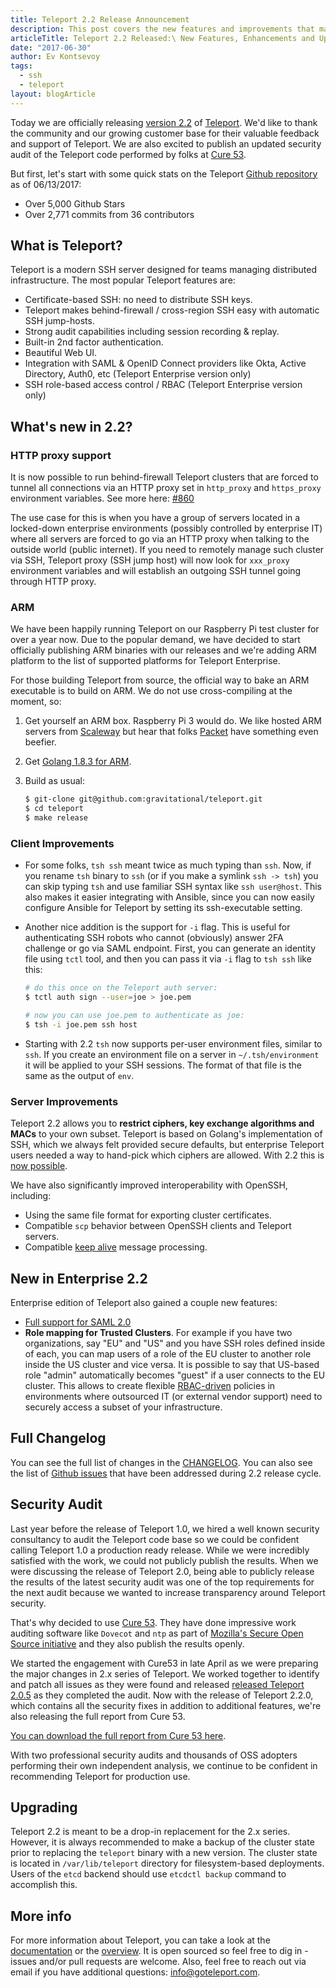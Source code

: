 ```yaml
---
title: Teleport 2.2 Release Announcement
description: This post covers the new features and improvements that made it into 2.2 release.
articleTitle: Teleport 2.2 Released:\ New Features, Enhancements and Updated Security Audit Report Published.
date: "2017-06-30"
author: Ev Kontsevoy
tags:
  - ssh
  - teleport
layout: blogArticle
---
```



Today we are officially releasing [version
2.2](https://github.com/gravitational/teleport/releases) of [Teleport](https://goteleport.com/). We'd
like to thank the community and our growing customer base for their valuable
feedback and support of Teleport. We are also excited to publish an updated security
audit of the Teleport code performed by folks at [Cure 53](https://cure53.de/).

But first, let's start with some quick stats on the Teleport [Github repository](https://github.com/gravitational/teleport)
as of 06/13/2017:

- Over 5,000 Github Stars
- Over 2,771 commits from 36 contributors

## What is Teleport?

Teleport is a modern SSH server designed for teams managing distributed
infrastructure. The most popular Teleport features are:

- Certificate-based SSH: no need to distribute SSH keys.
- Teleport makes behind-firewall / cross-region SSH easy with automatic SSH jump-hosts.
- Strong audit capabilities including session recording & replay.
- Built-in 2nd factor authentication.
- Beautiful Web UI.
- Integration with SAML & OpenID Connect providers like Okta, Active Directory, Auth0, etc (Teleport Enterprise version only)
- SSH role-based access control / RBAC (Teleport Enterprise version only)

## What's new in 2.2?

### HTTP proxy support

It is now possible to run behind-firewall Teleport clusters that are forced to
tunnel all connections via an HTTP proxy set in `http_proxy` and `https_proxy`
environment variables. See more here: [#860](https://github.com/gravitational/teleport/issues/860)

The use case for this is when you have a group of servers located in a
locked-down enterprise environments (possibly controlled by enterprise IT)
where all servers are forced to go via an HTTP proxy when talking to the
outside world (public internet). If you need to remotely manage such cluster via SSH,
Teleport proxy (SSH jump host) will now look for `xxx_proxy` environment
variables and will establish an outgoing SSH tunnel going through HTTP proxy.

### ARM

We have been happily running Teleport on our Raspberry Pi test cluster for over
a year now. Due to the popular demand, we have decided to start officially
publishing ARM binaries with our releases and we're adding ARM platform to the
list of supported platforms for Teleport Enterprise.

For those building Teleport from source, the official way to bake an ARM
executable is to build on ARM. We do not use cross-compiling at the moment, so:

1. Get yourself an ARM box. Raspberry Pi 3 would do. We like hosted ARM servers
   from [Scaleway](https://www.scaleway.com/en/) but hear
   that folks [Packet](https://metal.equinix.com/) have
   something even beefier.
2. Get [Golang 1.8.3 for ARM](https://storage.googleapis.com/golang/go1.8.3.linux-armv6l.tar.gz).
3. Build as usual:

   ```bash
   $ git-clone git@github.com:gravitational/teleport.git
   $ cd teleport
   $ make release
   ```

### Client Improvements

- For some folks, `tsh ssh` meant twice as much typing than `ssh`. Now, if you
  rename `tsh` binary to `ssh` (or if you make a symlink `ssh -> tsh`) you can
  skip typing `tsh` and use familiar SSH syntax like `ssh user@host`. This also
  makes it easier integrating with Ansible, since you can now easily configure
  Ansible for Teleport by setting its ssh-executable setting.

- Another nice addition is the support for `-i` flag. This is useful for
  authenticating SSH robots who cannot (obviously) answer 2FA challenge or go
  via SAML endpoint. First, you can generate an identity file using `tctl`
  tool, and then you can pass it via `-i` flag to `tsh ssh` like this:

  ```bash
  # do this once on the Teleport auth server:
  $ tctl auth sign --user=joe > joe.pem

  # now you can use joe.pem to authenticate as joe:
  $ tsh -i joe.pem ssh host
  ```

- Starting with 2.2 `tsh` now supports per-user environment files, similar to
  `ssh`. If you create an environment file on a server in `~/.tsh/environment`
  it will be applied to your SSH sessions. The format of that file is the same
  as the output of `env`.

### Server Improvements

Teleport 2.2 allows you to **restrict ciphers, key exchange algorithms and MACs**
to your own subset. Teleport is based on Golang's implementation of SSH,
which we always felt provided secure defaults, but enterprise Teleport users
needed a way to hand-pick which ciphers are allowed.
With 2.2 this is [now possible](https://github.com/gravitational/teleport/issues/1062).

We have also significantly improved interoperability with OpenSSH, including:

- Using the same file format for exporting cluster certificates.
- Compatible `scp` behavior between OpenSSH clients and Teleport servers.
- Compatible [keep alive](https://github.com/gravitational/teleport/issues/963) message processing.

## New in Enterprise 2.2

Enterprise edition of Teleport also gained a couple new features:

- [Full support for SAML 2.0](https://goteleport.com/docs/)
- **Role mapping for Trusted Clusters**. For example if you have two organizations,
  say "EU" and "US" and you have SSH roles defined inside of each, you can map
  users of a role of the EU cluster to another role inside the US cluster and vice versa.
  It is possible to say that US-based role "admin" automatically becomes
  "guest" if a user connects to the EU cluster. This allows to create flexible
  [RBAC-driven](https://goteleport.com/features/) policies in environments where outsourced IT (or external vendor
  support) need to securely access a subset of your infrastructure.

## Full Changelog

You can see the full list of changes in the [CHANGELOG](https://github.com/gravitational/teleport/blob/master/CHANGELOG.md).
You can also see the list of [Github issues](https://github.com/gravitational/teleport/milestone/11?closed=1)
that have been addressed during 2.2 release cycle.

## Security Audit

Last year before the release of Teleport 1.0, we hired a well known security
consultancy to audit the Teleport code base so we could be confident calling
Teleport 1.0 a production ready release. While we were incredibly satisfied
with the work, we could not publicly publish the results. When we were
discussing the release of Teleport 2.0, being able to publicly release the
results of the latest security audit was one of the top requirements for the
next audit because we wanted to increase transparency around Teleport security.

That's why decided to use [Cure 53](https://cure53.de/). They have done impressive work auditing software like `Dovecot` and `ntp` as part of
[Mozilla's Secure Open Source initiative](https://wiki.mozilla.org/MOSS/Secure_Open_Source/Completed) and they
also publish the results openly.

We started the engagement with Cure53 in late April as we were preparing the major changes in 2.x series of Teleport.
We worked together to identify and patch all issues as they were found and released
[released Teleport 2.0.5](https://goteleport.com/blog/teleport-2.0.5-security-fixes/) as they
completed the audit. Now with the release of Teleport 2.2.0, which contains all
the security fixes in addition to additional features, we're also releasing the full report from Cure 53.

[You can download the full report from Cure 53 here](https://cure53.de/pentest-report_teleport.pdf).

With two professional security audits and thousands of OSS adopters performing
their own independent analysis, we continue to be confident in recommending
Teleport for production use.

<EmailSubscribeViolet />

## Upgrading

Teleport 2.2 is meant to be a drop-in replacement for the 2.x series. However, it is always
recommended to make a backup of the cluster state prior to replacing the
`teleport` binary with a new version. The cluster state is located in
`/var/lib/teleport` directory for filesystem-based deployments. Users of the `etcd` backend
should use `etcdctl backup` command to accomplish this.

## More info

For more information about Teleport, you can take a look at the
[documentation](https://goteleport.com/docs/getting-started/) or the
[overview](https://goteleport.com/). It is open sourced so
feel free to dig in - issues and/or pull requests are welcome. Also, feel free to
reach out via email if you have additional questions: [info@goteleport.com](mailto:info@goteleport.com).
